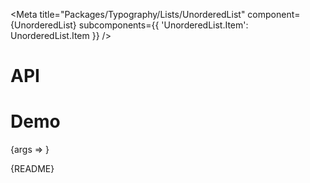 
<Meta
  title="Packages/Typography/Lists/UnorderedList"
  component={UnorderedList}
  subcomponents={{ 'UnorderedList.Item': UnorderedList.Item }}
/>

# API

<ArgsTable />

# Demo

<Canvas>
  <Story
    name="UnorderedList"
    args={{ items: ITEMS }}
    argTypes={{ items: { name: 'UnorderedList.Item[]', table: { category: 'Story' } } }}
  >
    {args => <UnorderedListStory {...args} />}
  </Story>
</Canvas>

<Markdown>{README}</Markdown>
